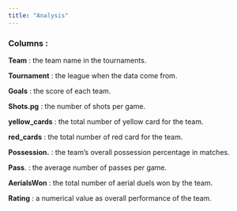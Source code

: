 ```yaml
---
title: "Analysis"
---
```


### Columns :

**Team** : the team name in the tournaments.

**Tournament** : the league when the data come from.

**Goals** : the score of each team.

**Shots.pg** : the number of shots per game.

**yellow_cards** : the total number of yellow card for the team.

**red_cards** : the total number of red card for the team.

**Possession.** : the team's overall possession percentage in matches.

**Pass**. : the average number of passes per game.

**AerialsWon** : the total number of aerial duels won by the team.

**Rating** : a numerical value as overall performance of the team.

